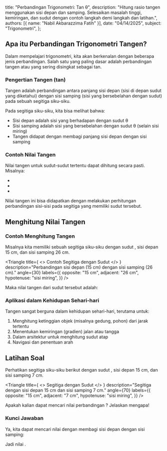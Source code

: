 
  title: "Perbandingan Trigonometri: Tan θ",
  description: "Hitung rasio tangen menggunakan sisi depan dan samping. Selesaikan masalah tinggi, kemiringan, dan sudut dengan contoh langkah demi langkah dan latihan.",
  authors: [{ name: "Nabil Akbarazzima Fatih" }],
  date: "04/14/2025",
  subject: "Trigonometri",
};

## Apa itu Perbandingan Trigonometri Tangen?

Dalam mempelajari trigonometri, kita akan berkenalan dengan beberapa jenis perbandingan. Salah satu yang paling dasar adalah perbandingan tangen atau yang sering disingkat sebagai tan.

### Pengertian Tangen (tan)

Tangen adalah perbandingan antara panjang sisi depan (sisi di depan sudut yang diketahui) dengan sisi samping (sisi yang bersebelahan dengan sudut) pada sebuah segitiga siku-siku.

<BlockMath math="\tan \theta = \frac{\text{sisi depan}}{\text{sisi samping}}" />

<div className="mt-4">
  <Triangle
    title="Visualisasi Tangen pada Segitiga"
    description="Tangen adalah perbandingan sisi depan (opposite) dengan sisi samping (adjacent)."
    angle={30}
    labels={{
      opposite: "sisi depan",
      adjacent: "sisi samping",
      hypotenuse: "sisi miring",
    }}
  />
</div>

Pada segitiga siku-siku, kita bisa melihat bahwa:

- Sisi depan adalah sisi yang berhadapan dengan sudut θ
- Sisi samping adalah sisi yang bersebelahan dengan sudut θ (selain sisi miring)
- Tangen didapat dengan membagi panjang sisi depan dengan sisi samping

### Contoh Nilai Tangen

Nilai tangen untuk sudut-sudut tertentu dapat dihitung secara pasti. Misalnya:

- <InlineMath math="\tan 30° = 0,57 \text{ atau } \frac{1}{\sqrt{3}}" />
- <InlineMath math="\tan 45° = 1" />
- <InlineMath math="\tan 60° = 1,73 \text{ atau } \sqrt{3}" />

Nilai tangen ini bisa didapatkan dengan melakukan perhitungan perbandingan sisi-sisi pada segitiga yang memiliki sudut tersebut.

## Menghitung Nilai Tangen

### Contoh Menghitung Tangen

Misalnya kita memiliki sebuah segitiga siku-siku dengan sudut <InlineMath math="30°" />, sisi depan 15 cm, dan sisi samping 26 cm.

<Triangle
  title={
    <>
      Contoh Segitiga dengan Sudut <InlineMath math="30°" />
    </>
  }
  description="Perbandingan sisi depan (15 cm) dengan sisi samping (26 cm)."
  angle={30}
  labels={{
    opposite: "15 cm",
    adjacent: "26 cm",
    hypotenuse: "sisi miring",
  }}
/>

Maka nilai tangen dari sudut tersebut adalah:

<BlockMath math="\tan 30° = \frac{\text{sisi depan}}{\text{sisi samping}} = \frac{15 \text{ cm}}{26 \text{ cm}} = 0,57" />

### Aplikasi dalam Kehidupan Sehari-hari

Tangen sangat berguna dalam kehidupan sehari-hari, terutama untuk:

1. Menghitung ketinggian objek (misalnya gedung, pohon) dari jarak tertentu
2. Menentukan kemiringan (gradien) jalan atau tangga
3. Dalam arsitektur untuk menghitung sudut atap
4. Navigasi dan penentuan arah

## Latihan Soal

Perhatikan segitiga siku-siku berikut dengan sudut <InlineMath math="70°" />, sisi depan 15 cm, dan sisi samping 7 cm.

<Triangle
  title={
    <>
      Segitiga dengan Sudut <InlineMath math="70°" />
    </>
  }
  description="Segitiga dengan sisi depan 15 cm dan sisi samping 7 cm."
  angle={70}
  labels={{
    opposite: "15 cm",
    adjacent: "7 cm",
    hypotenuse: "sisi miring",
  }}
/>

Apakah kalian dapat mencari nilai perbandingan <InlineMath math="\tan 70°" />? Jelaskan mengapa!

### Kunci Jawaban

Ya, kita dapat mencari nilai <InlineMath math="\tan 70°" /> dengan membagi sisi depan dengan sisi samping:

<BlockMath math="\tan 70° = \frac{\text{sisi depan}}{\text{sisi samping}} = \frac{15 \text{ cm}}{7 \text{ cm}} = 2,14" />

Jadi nilai <InlineMath math="\tan 70° = 2,14" />.
